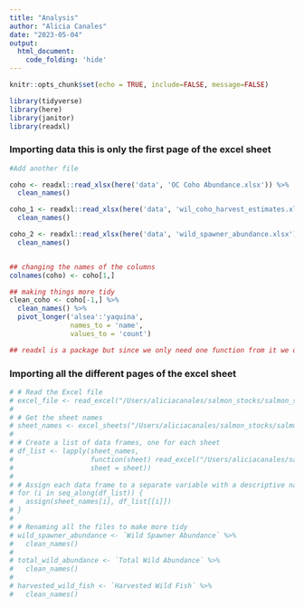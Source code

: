 ```yaml
---
title: "Analysis"
author: "Alicia Canales"
date: "2023-05-04"
output: 
  html_document:
    code_folding: 'hide'
---
```


```r
knitr::opts_chunk$set(echo = TRUE, include=FALSE, message=FALSE)
```

```r
library(tidyverse)
library(here)
library(janitor)
library(readxl)
```

### Importing data **this is only the first page of the excel sheet**
```r
#Add another file 

coho <- readxl::read_xlsx(here('data', 'OC Coho Abundance.xlsx')) %>%
  clean_names()

coho_1 <- readxl::read_xlsx(here('data', 'wil_coho_harvest_estimates.xlsx')) %>%
  clean_names()

coho_2 <- readxl::read_xlsx(here('data', 'wild_spawner_abundance.xlsx')) %>%
  clean_names()


## changing the names of the columns
colnames(coho) <- coho[1,]

## making things more tidy
clean_coho <- coho[-1,] %>% 
  clean_names() %>% 
  pivot_longer('alsea':'yaquina',
               names_to = 'name',
               values_to = 'count')

## readxl is a package but since we only need one function from it we don't have to call the whole thing from our library. In the future, if we see a package that we only need one function from we can call it within a code chunk with '::' and the desired function following.
```

### Importing all the different pages of the excel sheet
```r
# # Read the Excel file
# excel_file <- read_excel("/Users/aliciacanales/salmon_stocks/salmon_sisters/data/OC Coho Abundance.xlsx", sheet = NULL, col_names = TRUE)
# 
# # Get the sheet names
# sheet_names <- excel_sheets("/Users/aliciacanales/salmon_stocks/salmon_sisters/data/OC Coho Abundance.xlsx")
# 
# # Create a list of data frames, one for each sheet
# df_list <- lapply(sheet_names,
#                   function(sheet) read_excel("/Users/aliciacanales/salmon_stocks/salmon_sisters/data/OC Coho Abundance.xlsx",
#                   sheet = sheet))
# 
# # Assign each data frame to a separate variable with a descriptive name
# for (i in seq_along(df_list)) {
#   assign(sheet_names[i], df_list[[i]])
# }
# 
# # Renaming all the files to make more tidy
# wild_spawner_abundance <- `Wild Spawner Abundance` %>%
#   clean_names()
# 
# total_wild_abundance <- `Total Wild Abundance` %>%
#   clean_names()
# 
# harvested_wild_fish <- `Harvested Wild Fish` %>%
#   clean_names()
```


```r

```



